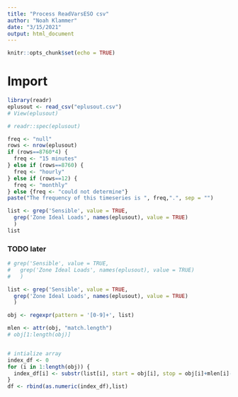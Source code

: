 ```yaml
---
title: "Process ReadVarsESO csv"
author: "Noah Klammer"
date: "3/15/2021"
output: html_document
---
```


```r
knitr::opts_chunk$set(echo = TRUE)
```

# Import

```r
library(readr)
eplusout <- read_csv("eplusout.csv")
# View(eplusout)
```


```r
# readr::spec(eplusout)

freq <- "null"
rows <- nrow(eplusout) 
if (rows==8760*4) {
  freq <- "15 minutes"
} else if (rows==8760) {
  freq <- "hourly"
} else if (rows==12) {
  freq <- "monthly"
} else {freq <- "could not determine"}
paste("The frequency of this timeseries is ", freq,".", sep = "")
```

```r
list <- grep('Sensible', value = TRUE,
  grep('Zone Ideal Loads', names(eplusout), value = TRUE) 
  )
list
```



### TODO later
```r

# grep('Sensible', value = TRUE,
#   grep('Zone Ideal Loads', names(eplusout), value = TRUE) 
#   )

list <- grep('Sensible', value = TRUE,
  grep('Zone Ideal Loads', names(eplusout), value = TRUE) 
  )

obj <- regexpr(pattern = '[0-9]+', list)

mlen <- attr(obj, "match.length")
# obj[1:length(obj)]


# intialize array
index_df <- 0
for (i in 1:length(obj)) {
  index_df[i] <- substr(list[i], start = obj[i], stop = obj[i]+mlen[i]-1)
}
df <- rbind(as.numeric(index_df),list)
```


<br><br><br>